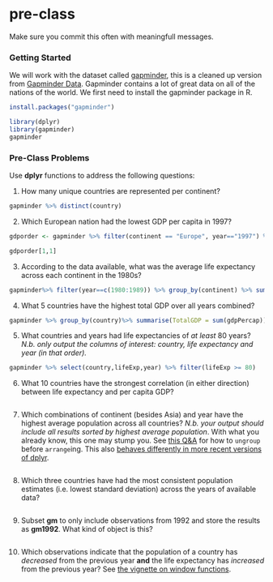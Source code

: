 # pre-class


Make sure you commit this often with meaningfull messages. 


### Getting Started


We will work with the dataset called [gapminder](https://github.com/jennybc/gapminder), this is a cleaned up version from [Gapminder Data](http://www.gapminder.org/data/). Gapminder contains a lot of great data on all of the nations of the world. We first need to install the gapminder package in R. 

```{r}
install.packages("gapminder")
```



```{r}
library(dplyr)
library(gapminder)
gapminder
```



### Pre-Class Problems

Use **dplyr** functions to address the following questions:

1. How many unique countries are represented per continent?

```{r}
gapminder %>% distinct(country)

```
2. Which European nation had the lowest GDP per capita in 1997? 

```{r}
gdporder <- gapminder %>% filter(continent == "Europe", year=="1997") %>% arrange(gdpPercap)

gdporder[1,1]

```

3. According to the data available, what was the average life expectancy across each continent in the 1980s?
```{r}
gapminder%>% filter(year==c(1980:1989)) %>% group_by(continent) %>% summarise(Avg_LifeExp= mean(lifeExp)) 

```

4. What 5 countries have the highest total GDP over all years combined?

```{r}
gapminder %>% group_by(country)%>% summarise(TotalGDP = sum(gdpPercap))%>% arrange(desc(TotalGDP)) %>% head(5)


```

5. What countries and years had life expectancies of _at least_ 80 years? _N.b. only output the columns of interest: country, life expectancy and year (in that order)._

```{r}
gapminder %>% select(country,lifeExp,year) %>% filter(lifeExp >= 80)
```

6. What 10 countries have the strongest correlation (in either direction) between life expectancy and per capita GDP?

```{r}

```
7. Which combinations of continent (besides Asia) and year have the highest average population across all countries? _N.b. your output should include all results sorted by highest average population_. With what you already know, this one may stump you. See [this Q&A](http://stackoverflow.com/q/27207963/654296) for how to `ungroup` before `arrange`ing. This also [behaves differently in more recent versions of dplyr](https://github.com/hadley/dplyr/releases/tag/v0.5.0).

```{r}
```
8. Which three countries have had the most consistent population estimates (i.e. lowest standard deviation) across the years of available data? 
```{r}
```
9. Subset **gm** to only include observations from 1992 and store the results as **gm1992**. What kind of object is this?
```{r}
```
10. Which observations indicate that the population of a country has *decreased* from the previous year **and** the life expectancy has *increased* from the previous year? See [the vignette on window functions](https://cran.r-project.org/web/packages/dplyr/vignettes/window-functions.html).

```{r}
```
